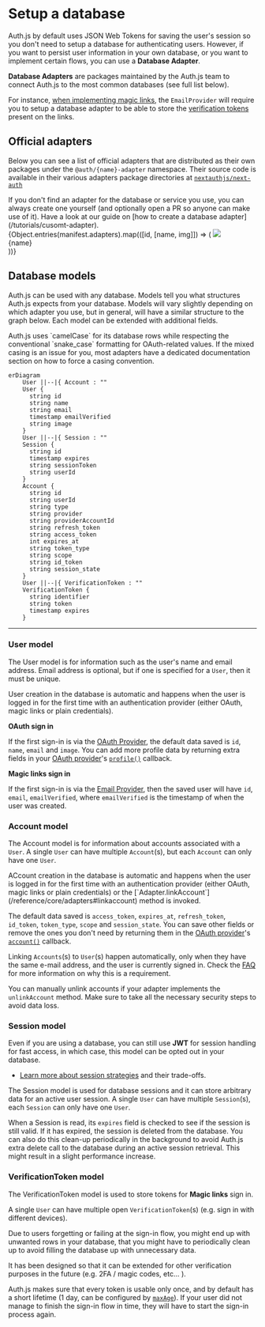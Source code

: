 
# Setup a database

Auth.js by default uses JSON Web Tokens for saving the user's session so you don't need to setup a database for authenticating users. However, if you want to persist user information in your own database, or you want to implement certain flows, you can use a **Database Adapter**.

**Database Adapters** are packages maintained by the Auth.js team to connect Auth.js to the most common databases (see full list below).

For instance, [when implementing magic links](/tutorials/paswordless-sentry-setup), the `EmailProvider` will require you to setup a database adapter to be able to store the [verification tokens](#verificationtoken-model) present on the links.

## Official adapters

Below you can see a list of official adapters that are distributed as their own packages under the `@auth/{name}-adapter` namespace. Their source code is available in their various adapters package directories at [`nextauthjs/next-auth`](https://github.com/nextauthjs/next-auth/tree/main/packages)

<Callout>
  If you don't find an adapter for the database or service you use, you can
  always create one yourself (and optionally open a PR so anyone can make use of
  it). Have a look at our guide on [how to create a database
  adapter](/tutorials/cusomt-adapter).
</Callout>

<div className="grid gap-x-4 gap-y-4 grid-cols-4 w-full mt-8 mb-12">
  {Object.entries(manifest.adapters).map(([id, [name, img]]) => (
    <Link
      href={`/reference/adapter/${id}`}
      key={id}
      className="p-4 border border-solid border-slate-200 rounded-lg flex flex-col items-center justify-between w-36 shadow-lg h-32"
    >
      <img src={`/img/adapters/${img || `${id}.svg`}`} className="h-12 mt-2" />
      <div className="text-sm text-center">{name}</div>
    </Link>
  ))}
</div>

## Database models

Auth.js can be used with any database. Models tell you what structures Auth.js expects from your database. Models will vary slightly depending on which adapter you use, but in general, will have a similar structure to the graph below. Each model can be extended with additional fields.

<Callout type="info">
  Auth.js uses `camelCase` for its database rows while respecting the
  conventional `snake_case` formatting for OAuth-related values. If the mixed
  casing is an issue for you, most adapters have a dedicated documentation
  section on how to force a casing convention.
</Callout>

```mermaid
erDiagram
    User ||--|{ Account : ""
    User {
      string id
      string name
      string email
      timestamp emailVerified
      string image
    }
    User ||--|{ Session : ""
    Session {
      string id
      timestamp expires
      string sessionToken
      string userId
    }
    Account {
      string id
      string userId
      string type
      string provider
      string providerAccountId
      string refresh_token
      string access_token
      int expires_at
      string token_type
      string scope
      string id_token
      string session_state
    }
    User ||--|{ VerificationToken : ""
    VerificationToken {
      string identifier
      string token
      timestamp expires
    }
```

---

### User model

The User model is for information such as the user's name and email address. Email address is optional, but if one is specified for a `User`, then it must be unique.

<Callout>
  User creation in the database is automatic and happens when the user is logged
  in for the first time with an authentication provider (either OAuth, magic
  links or plain credentials).
</Callout>

**OAuth sign in**

If the first sign-in is via the [OAuth Provider](/reference/core/providers/oauth), the default data saved is `id`, `name`, `email` and `image`. You can add more profile data by returning extra fields in your [OAuth provider](/guides/providers/custom-provider)'s [`profile()`](/reference/core/providers#profile) callback.

**Magic links sign in**

If the first sign-in is via the [Email Provider](/reference/core/providers/email), then the saved user will have `id`, `email`, `emailVerified`, where `emailVerified` is the timestamp of when the user was created.

### Account model

The Account model is for information about accounts associated with a `User`. A single `User` can have multiple `Account`(s), but each `Account` can only have one `User`.

<Callout>
  ACcount creation in the database is automatic and happens when the user is
  logged in for the first time with an authentication provider (either OAuth,
  magic links or plain credentials) or the
  [`Adapter.linkAccount`](/reference/core/adapters#linkaccount) method is
  invoked.
</Callout>

The default data saved is `access_token`, `expires_at`, `refresh_token`, `id_token`, `token_type`, `scope` and `session_state`. You can save other fields or remove the ones you don't need by returning them in the [OAuth provider](/guides/providers/custom-provider)'s [`account()`](/reference/core/providers#account) callback.

Linking `Accounts`(s) to `User`(s) happen automatically, only when they have the same e-mail address, and the user is currently signed in. Check the [FAQ](/concepts/faq#security) for more information on why this is a requirement.

You can manually unlink accounts if your adapter implements the
`unlinkAccount` method. Make sure to take all the necessary security steps to
avoid data loss.

### Session model

Even if you are using a database, you can still use **JWT** for session handling for fast access, in which case, this model can be opted out in your database.

- [Learn more about session strategies](/concepts/session-strategies) and their trade-offs.

The Session model is used for database sessions and it can store arbitrary data for an active user session. A single `User` can have multiple `Session`(s), each `Session` can only have one `User`.

When a Session is read, its `expires` field is checked to see if the session is still valid. If it has expired, the session is deleted from the database. You can also do this clean-up periodically in the background to avoid Auth.js
extra delete call to the database during an active session retrieval. This
might result in a slight performance increase.

### VerificationToken model

The VerificationToken model is used to store tokens for **Magic links** sign in.

A single `User` can have multiple open `VerificationToken`(s) (e.g. sign in with different devices).

<Callout>
  Due to users forgetting or failing at the sign-in flow, you might end up with
  unwanted rows in your database, that you might have to periodically clean up
  to avoid filling the database up with unnecessary data.
</Callout>

It has been designed so that it can be extended for other verification purposes in the future (e.g. 2FA / magic codes, etc... ).

Auth.js makes sure that every token is usable only once, and by default has a short lifetime (1 day, can be configured by [`maxAge`](/guides/providers/email)). If your user did not manage to finish the sign-in flow in time, they will have to start the sign-in process again.
